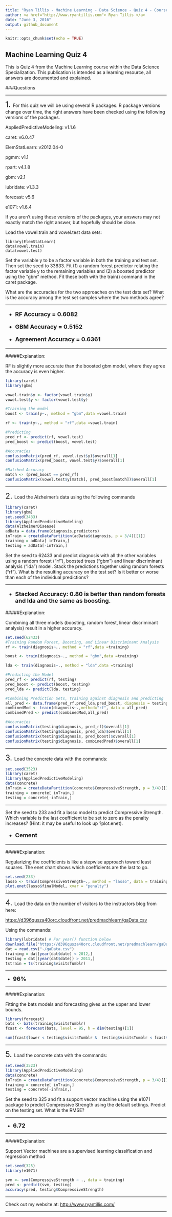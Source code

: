 ```yaml
---
title: "Ryan Tillis - Machine Learning - Data Science - Quiz 4 - Coursera"
author: <a href="http://www.ryantillis.com"> Ryan Tillis </a>
date: "June 3, 2016"
output: github_document
---
```


```r
knitr::opts_chunk$set(echo = TRUE)
```

## Machine Learning Quiz 4

This is Quiz 4 from the Machine Learning course within the Data Science Specialization. This publication is intended as a learning resource, all answers are documented and explained.

###Questions
<hr>
<font size="+2">1.  </font> For this quiz we will be using several R packages. R package versions change over time, the right answers have been checked using the following versions of the packages.

AppliedPredictiveModeling: v1.1.6

caret: v6.0.47

ElemStatLearn: v2012.04-0

pgmm: v1.1

rpart: v4.1.8

gbm: v2.1

lubridate: v1.3.3

forecast: v5.6

e1071: v1.6.4

If you aren't using these versions of the packages, your answers may not exactly match the right answer, but hopefully should be close.

Load the vowel.train and vowel.test data sets:
```r1
library(ElemStatLearn)
data(vowel.train)
data(vowel.test)
```

Set the variable y to be a factor variable in both the training and test set. Then set the seed to 33833. Fit (1) a random forest predictor relating the factor variable y to the remaining variables and (2) a boosted predictor using the "gbm" method. Fit these both with the train() command in the caret package.

What are the accuracies for the two approaches on the test data set? What is the accuracy among the test set samples where the two methods agree?

<hr>

<font size="+1"><b>

* RF Accuracy = 0.6082

* GBM Accuracy = 0.5152

* Agreement Accuracy = 0.6361

</b>
</font>

<hr>

#####Explanation:

RF is slightly more accurate than the boosted gbm model, where they agree the accuracy is even higher.

```r
library(caret)
library(gbm)

vowel.train$y <- factor(vowel.train$y)
vowel.test$y <- factor(vowel.test$y)
```


```r
#Training the model
boost <- train(y~., method = "gbm",data =vowel.train)
```

```r
rf <- train(y~., method = "rf",data =vowel.train)

#Predicting
pred_rf <- predict(rf, vowel.test)
pred_boost <- predict(boost, vowel.test)

#Accuracies
confusionMatrix(pred_rf, vowel.test$y)$overall[1]
confusionMatrix(pred_boost, vowel.test$y)$overall[1]

#Matched Accuracy
match <- (pred_boost == pred_rf)
confusionMatrix(vowel.test$y[match], pred_boost[match])$overall[1]
```

<hr>

<font size="+2">2.  </font> Load the Alzheimer's data using the following commands

```r
library(caret)
library(gbm)
set.seed(3433)
library(AppliedPredictiveModeling)
data(AlzheimerDisease)
adData = data.frame(diagnosis,predictors)
inTrain = createDataPartition(adData$diagnosis, p = 3/4)[[1]]
training = adData[ inTrain,]
testing = adData[-inTrain,]
```
Set the seed to 62433 and predict diagnosis with all the other variables using a random forest ("rf"), boosted trees ("gbm") and linear discriminant analysis ("lda") model. Stack the predictions together using random forests ("rf"). What is the resulting accuracy on the test set? Is it better or worse than each of the individual predictions?
<hr>

<font size="+1">
<b>

* Stacked Accuracy: 0.80 is better than random forests and lda and the same as boosting.

</b>
</font>

#####Explanation:

Combining all three models (boosting, random forest, linear discriminant analysis) result in a higher accuracy.

```r
set.seed(62433)
#Training Random Forest, Boosting, and Linear Discriminant Analysis
rf <- train(diagnosis~., method = "rf",data =training)
```

```r
boost <- train(diagnosis~., method = "gbm",data =training)
```

```r
lda <- train(diagnosis~., method = "lda",data =training)

#Predicting the Model
pred_rf <- predict(rf, testing)
pred_boost <- predict(boost, testing)
pred_lda <- predict(lda, testing)

#Combining Prediction Sets, training against diagnosis and predicting 
all_pred <- data.frame(pred_rf,pred_lda,pred_boost, diagnosis = testing$diagnosis)
combinedMod <- train(diagnosis~.,method="rf", data = all_pred)
combinedPred <- predict(combinedMod,all_pred)

#Accuracies
confusionMatrix(testing$diagnosis, pred_rf)$overall[1]
confusionMatrix(testing$diagnosis, pred_lda)$overall[1]
confusionMatrix(testing$diagnosis, pred_boost)$overall[1]
confusionMatrix(testing$diagnosis, combinedPred)$overall[1]
```


<hr>

<font size="+2">3.  </font> Load the concrete data with the commands:

```r
set.seed(3523)
library(caret)
library(AppliedPredictiveModeling)
data(concrete)
inTrain = createDataPartition(concrete$CompressiveStrength, p = 3/4)[[1]]
training = concrete[ inTrain,]
testing = concrete[-inTrain,]
```

<hr>

Set the seed to 233 and fit a lasso model to predict Compressive Strength. Which variable is the last coefficient to be set to zero as the penalty increases? (Hint: it may be useful to look up ?plot.enet).

<font size="+1"> 
<b>

* Cement

</b>
</font>

<hr>


#####Explanation:

Regularizing the coefficients is like a stepwise approach toward least squares. The enet chart shows which coefficients are the last to go.

```r
set.seed(233)
lasso <- train(CompressiveStrength~., method = "lasso", data = training)
plot.enet(lasso$finalModel, xvar = "penalty")
```

<hr>

<font size="+2">4.  </font> Load the data on the number of visitors to the instructors blog from here:

<https://d396qusza40orc.cloudfront.net/predmachlearn/gaData.csv>

Using the commands:
```r
library(lubridate) # For year() function below
download.file("https://d396qusza40orc.cloudfront.net/predmachlearn/gaData.csv", destfile = "gaData.csv")
dat = read.csv("~/gaData.csv")
training = dat[year(dat$date) < 2012,]
testing = dat[(year(dat$date)) > 2011,]
tstrain = ts(training$visitsTumblr)
```

<hr>

* <font size="+1">**96%**
</font>

<hr>

#####Explanation:

Fitting the bats models and forecasting gives us the upper and lower bounds.

```r
library(forecast)
bats <- bats(training$visitsTumblr)
fcast <- forecast(bats, level = 95, h = dim(testing)[1])

sum(fcast$lower < testing$visitsTumblr &  testing$visitsTumblr < fcast$upper)/nrow(testing)
```

<hr>

<font size="+2">5.  </font> Load the concrete data with the commands:

```r
set.seed(3523)
library(AppliedPredictiveModeling)
data(concrete)
inTrain = createDataPartition(concrete$CompressiveStrength, p = 3/4)[[1]]
training = concrete[ inTrain,]
testing = concrete[-inTrain,]
```
Set the seed to 325 and fit a support vector machine using the e1071 package to predict Compressive Strength using the default settings. Predict on the testing set. What is the RMSE?
<hr>

* <font size="+1"> **6.72** </font>

<hr>

#####Explanation:

Support Vector machines are a supervised learning classification and regression method

```r
set.seed(325)
library(e1071)

svm <- svm(CompressiveStrength ~ ., data = training)
pred <- predict(svm, testing)
accuracy(pred, testing$CompressiveStrength)
```

<hr>

Check out my website at: <http://www.ryantillis.com/>

<hr>
